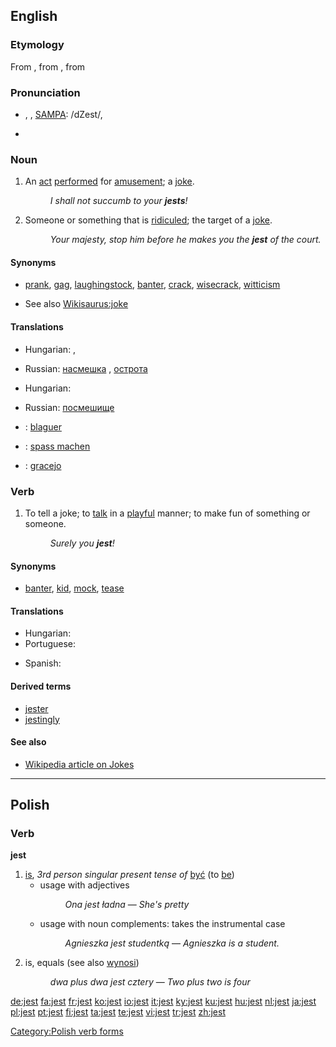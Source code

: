 ==English==

===Etymology===
From {{etyl|enm|en}} {{term|geste||lang=enm|idle tale}}, from  {{etyl|fro|en}} {{term|geste||lang=fro|acts, exploits}}, from {{etyl|la|en}} {{term|gesta||lang=la|acts, deeds}}

===Pronunciation===
* {{enPR|jĕst}}, {{IPA|/ʤest/}}, [[w:SAMPA|SAMPA]]: /dZest/, {{audio|en-us-jest.ogg|Audio (US)}}
* {{rhymes|ɛst}}

===Noun===
{{en-noun}}

# {{archaic}} An [[act]] [[perform]]ed for [[amusement]]; a [[joke]].
#: ''I shall not succumb to your '''jests'''!''
# {{obsolete}} Someone or something that is [[ridicule]]d; the target of a [[joke]].
#: ''Your majesty, stop him before he makes you the '''jest''' of the court.''

====Synonyms====
* {{sense|joke}} [[prank]], [[gag]], [[laughingstock]], [[banter]], [[crack]], [[wisecrack]], [[witticism]]
* See also [[Wikisaurus:joke]]

====Translations====
{{trans-top|a joke}}
* Hungarian: {{t|hu|tréfa}}, {{t|hu|tréfálkozás}}
{{trans-mid}}
* Russian: [[насмешка]] {{f}}, [[острота]] {{f}}
{{trans-bottom}}

{{trans-top|the target of a joke}}
* Hungarian: {{t|hu|nevetség tárgya}}
{{trans-mid}}
* Russian: [[посмешище]] {{n}}
{{trans-bottom}}

{{checktrans-top}}
* {{ttbc|French}}:  [[blaguer]]
* {{ttbc|German}}:  [[spass machen]]
{{checktrans-mid}}
* {{ttbc|Portuguese}}: [[gracejo]] {{m}}
{{checktrans-bottom}}

===Verb===
{{en-verb}}

# To tell a joke; to [[talk]] in a [[playful]] manner; to make fun of something or someone.  <!--transitive and intransitive-->
#: ''Surely you '''jest'''!''

====Synonyms====
* {{sense|to joke}} [[banter]], [[kid]], [[mock]], [[tease]]

====Translations====
{{trans-top|to tell a joke}}
* Hungarian: {{t|hu|tréfálkozik}}
* Portuguese: {{t-|pt|gracejar}}
{{trans-mid}}
* Spanish: {{t+|es|bromear}}
{{trans-bottom}}

====Derived terms====
* [[jester]]
* [[jestingly]]

====See also====
* [http://en.wikipedia.org/wiki/Jest Wikipedia article on Jokes]

----

==Polish==

===Verb===
'''jest'''

# [[is]], ''3rd person singular present tense of'' [[być]] (to [[be]])
#* usage with adjectives
#*: ''Ona jest ładna'' &mdash; ''She's pretty''
#* usage with noun complements: takes the instrumental case
#*: ''Agnieszka jest studentką'' &mdash; ''Agnieszka is a student.''
# {{mathematics|lang=pl}} is, equals (see also [[wynosi]])
#: ''dwa plus dwa jest cztery'' &mdash; ''Two plus two is four''

[[Category:Polish verb forms]]

[[de:jest]]
[[fa:jest]]
[[fr:jest]]
[[ko:jest]]
[[io:jest]]
[[it:jest]]
[[ky:jest]]
[[ku:jest]]
[[hu:jest]]
[[nl:jest]]
[[ja:jest]]
[[pl:jest]]
[[pt:jest]]
[[fi:jest]]
[[ta:jest]]
[[te:jest]]
[[vi:jest]]
[[tr:jest]]
[[zh:jest]]